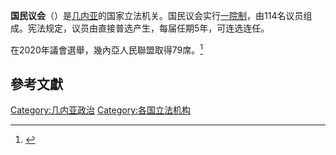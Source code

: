 '''国民议会'''（{{lang-fr|Assemblée nationale}}）是[[几内亚|几内亚]]的国家立法机关。国民议会实行[[一院制|一院制]]，由114名议员组成。宪法规定，议员由直接普选产生，每届任期5年，可连选连任。

在2020年議會選舉，幾內亞人民聯盟取得79席。<ref>{{cite news |url=https://www.france24.com/en/20200402-guinea-conakry-alpha-conde-election-rally-guinean-people-rpg |title=Guinean President Conde's party rightfully won violent March elections: electoral commission |date=2020-04-02 |website=France 24 |accessdate=2021-09-07 |archive-date=2021-09-10 |archive-url=https://web.archive.org/web/20210910014107/https://www.france24.com/en/20200402-guinea-conakry-alpha-conde-election-rally-guinean-people-rpg }}</ref>

==參考文獻==
{{reflist}}

{{非洲题目|议会}}

[[Category:几内亚政治|Category:几内亚政治]]
[[Category:各国立法机构|Category:各国立法机构]]